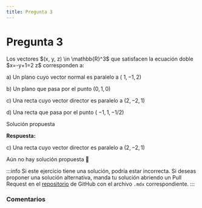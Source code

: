 ```yaml
---
title: Pregunta 3
---
```



# Pregunta 3

<div className="exercise">
Los vectores $(x, y, z) \in \mathbb{R}^3$ que satisfacen la ecuación doble $x=-y+1=2 z$ corresponden a:

a) Un plano cuyo vector normal es paralelo a ( $1,-1,2)$

b) Un plano que pasa por el punto $(0,1,0)$

c) Una recta cuyo vector director es paralelo a $(2,-2,1)$

d) Una recta que pasa por el punto ( $-1,1,-1 / 2)$
</div>

<MDXDetails>
<summary>Solución propuesta</summary>

<div className="exercise">

**Respuesta:**

c) Una recta cuyo vector director es paralelo a $(2,-2,1)$

Aún no hay solución propuesta 🥲
</div>

:::info
Si este ejercicio tiene una solución, podría estar incorrecta. Si deseas proponer una solución alternativa, manda tu solución abriendo
un Pull Request en el [repositorio](https://github.com/crow-rojas/apuntes-fundamentals/pulls) de GitHub con el archivo
`.mdx` correspondiente.
:::

</MDXDetails>

### Comentarios

<Disqus
  url="https://crow-rojas.github.io/apuntes-fundamentals/docs/mathematics/calculus-1-2-3/exercises/2024-2/p03"
  identifier="docs/mathematics/calculus-1-2-3/exercises/2024-2/p03"
  title="2024-2 Cálculo I, II y III - Pregunta 03"
/>
